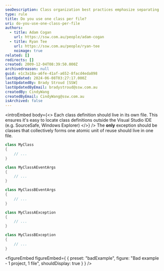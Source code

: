 ```yaml
---
seoDescription: Class organization best practices emphasize separating each class into its own file, except when multiple classes form a cohesive unit.
type: rule
title: Do you use one class per file?
uri: do-you-use-one-class-per-file
authors:
  - title: Adam Cogan
    url: https://ssw.com.au/people/adam-cogan
  - title: Ryan Tee
    url: https://ssw.com.au/people/ryan-tee
    noimage: true
related: []
redirects: []
created: 2009-12-04T08:39:50.000Z
archivedreason: null
guid: e1c3a18a-a6fe-41af-a652-8facd4eda898
lastUpdated: 2024-06-08T03:27:17.000Z
lastUpdatedBy: Brady Stroud [SSW]
lastUpdatedByEmail: bradystroud@ssw.com.au
createdBy: CindyWang
createdByEmail: CindyWang@ssw.com.au
isArchived: false
---
```


<introEmbed
  body={<>
Each class definition should live in its own file. This ensures it's easy to locate class definitions outside the Visual Studio IDE (e.g. SourceSafe, Windows Explorer)
  </>}
/>
The **only** exception should be classes that collectively forms one atomic unit of reuse should live in one file.

```cs
class MyClass
{
    // ...
}

class MyClassAEventArgs
{
    // ...
}

class MyClassBEventArgs
{
    // ...
}

class MyClassAException
{
    // ...
}

class MyClassBException
{
    // ...
}
```
<figureEmbed figureEmbed={ {
  preset: "badExample",
  figure: "Bad example - 1 project, 1 file",
  shouldDisplay: true
} } />

